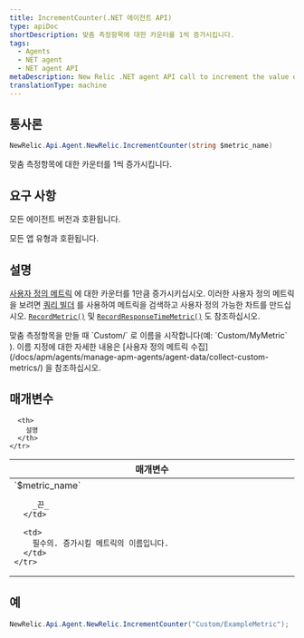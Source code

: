 ```yaml
---
title: IncrementCounter(.NET 에이전트 API)
type: apiDoc
shortDescription: 맞춤 측정항목에 대한 카운터를 1씩 증가시킵니다.
tags:
  - Agents
  - NET agent
  - NET agent API
metaDescription: New Relic .NET agent API call to increment the value of a custom metric.
translationType: machine
---
```


## 통사론

```cs
NewRelic.Api.Agent.NewRelic.IncrementCounter(string $metric_name)
```

맞춤 측정항목에 대한 카운터를 1씩 증가시킵니다.

## 요구 사항

모든 에이전트 버전과 호환됩니다.

모든 앱 유형과 호환됩니다.

## 설명

[사용자 정의 메트릭](/docs/agents/manage-apm-agents/agent-metrics/custom-metrics) 에 대한 카운터를 1만큼 증가시키십시오. 이러한 사용자 정의 메트릭을 보려면 [쿼리 빌더](/docs/query-your-data/explore-query-data/query-builder/use-advanced-nrql-mode-specify-data) 를 사용하여 메트릭을 검색하고 사용자 정의 가능한 차트를 만드십시오. [`RecordMetric()`](/docs/agents/net-agent/net-agent-api/recordmetric-net-agent) 및 [`RecordResponseTimeMetric()`](/docs/agents/net-agent/net-agent-api/recordresponsetimemetric-net-agent) 도 참조하십시오.

<Callout variant="important">
  맞춤 측정항목을 만들 때 `Custom/` 로 이름을 시작합니다(예: `Custom/MyMetric` ). 이름 지정에 대한 자세한 내용은 [사용자 정의 메트릭 수집](/docs/apm/agents/manage-apm-agents/agent-data/collect-custom-metrics/) 을 참조하십시오.
</Callout>

## 매개변수

<table>
  <thead>
    <tr>
      <th width="25%">
        매개변수
      </th>

      <th>
        설명
      </th>
    </tr>
  </thead>

  <tbody>
    <tr>
      <td>
        `$metric_name`

        _끈_
      </td>

      <td>
        필수의. 증가시킬 메트릭의 이름입니다.
      </td>
    </tr>
  </tbody>
</table>

## 예

```cs
NewRelic.Api.Agent.NewRelic.IncrementCounter("Custom/ExampleMetric");
```